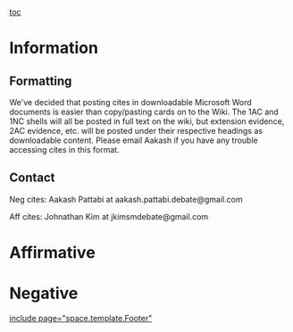 [[toc]]
=Information= 

==Formatting== 

We've decided that posting cites in downloadable Microsoft Word documents is easier than copy/pasting cards on to the Wiki. The 1AC and 1NC shells will all be posted in full text on the wiki, but extension evidence, 2AC evidence, etc. will be posted under their respective headings as downloadable content. Please email Aakash if you have any trouble accessing cites in this format.

==Contact== 

Neg cites: Aakash Pattabi at aakash.pattabi.debate@gmail.com

Aff cites: Johnathan Kim at jkimsmdebate@gmail.com

=Affirmative= 

=Negative= 


[[include page="space.template.Footer"]]
